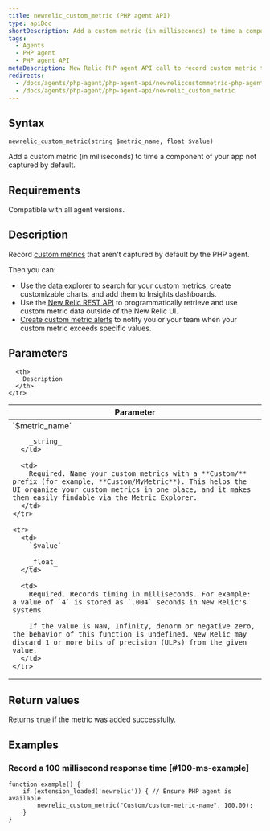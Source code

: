 ```yaml
---
title: newrelic_custom_metric (PHP agent API)
type: apiDoc
shortDescription: Add a custom metric (in milliseconds) to time a component of your app not captured by default.
tags:
  - Agents
  - PHP agent
  - PHP agent API
metaDescription: New Relic PHP agent API call to record custom metric timeslice data.
redirects:
  - /docs/agents/php-agent/php-agent-api/newreliccustommetric-php-agent
  - /docs/agents/php-agent/php-agent-api/newrelic_custom_metric
---
```


## Syntax

```
newrelic_custom_metric(string $metric_name, float $value)
```

Add a custom metric (in milliseconds) to time a component of your app not captured by default.

## Requirements

Compatible with all agent versions.

## Description

Record [custom metrics](/docs/agents/manage-apm-agents/agent-data/custom-metrics) that aren't captured by default by the PHP agent.

Then you can:

* Use the [data explorer](/docs/query-your-data/explore-query-data/data-explorer/introduction-data-explorer) to search for your custom metrics, create customizable charts, and add them to Insights dashboards.
* Use the [New Relic REST API](/docs/apis/rest-api-v2/requirements/new-relic-rest-api-v2-getting-started) to programmatically retrieve and use custom metric data outside of the New Relic UI.
* [Create custom metric alerts](/docs/alerts/new-relic-alerts/configuring-alert-policies/define-custom-metrics-alert-condition) to notify you or your team when your custom metric exceeds specific values.

## Parameters

<table>
  <thead>
    <tr>
      <th width="25%">
        Parameter
      </th>

      <th>
        Description
      </th>
    </tr>
  </thead>

  <tbody>
    <tr>
      <td>
        `$metric_name`

        _string_
      </td>

      <td>
        Required. Name your custom metrics with a **Custom/** prefix (for example, **Custom/MyMetric**). This helps the UI organize your custom metrics in one place, and it makes them easily findable via the Metric Explorer.
      </td>
    </tr>

    <tr>
      <td>
        `$value`

        _float_
      </td>

      <td>
        Required. Records timing in milliseconds. For example: a value of `4` is stored as `.004` seconds in New Relic's systems.

        If the value is NaN, Infinity, denorm or negative zero, the behavior of this function is undefined. New Relic may discard 1 or more bits of precision (ULPs) from the given value.
      </td>
    </tr>
  </tbody>
</table>

## Return values

Returns `true` if the metric was added successfully.

## Examples

### Record a 100 millisecond response time [#100-ms-example]

```
function example() {
    if (extension_loaded('newrelic')) { // Ensure PHP agent is available
	    newrelic_custom_metric("Custom/custom-metric-name", 100.00);
    }
}
```
